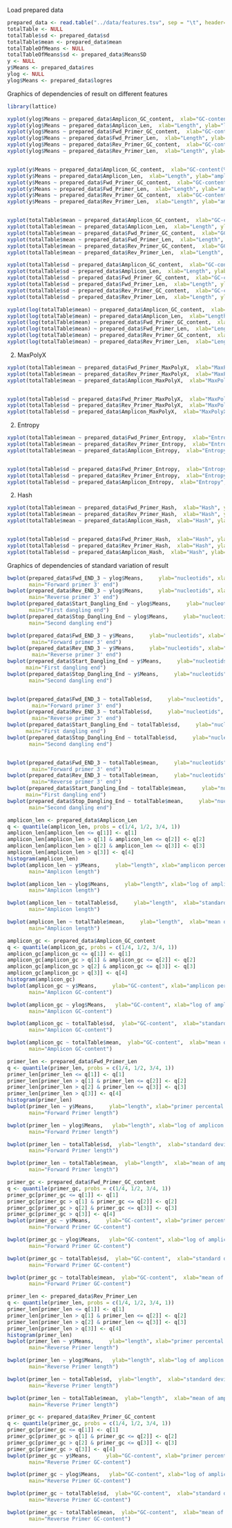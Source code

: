 
Load prepared data
```r
prepared_data <- read.table("../data/features.tsv", sep = "\t", header=TRUE)
totalTable <- NULL
totalTable$sd <- prepared_data$sd
totalTable$mean <- prepared_data$mean
totalTableOfMeans <- NULL
totalTableOfMeans$sd <- prepared_data$MeansSD
y <- NULL
y$Means <- prepared_data$res
ylog <- NULL
ylog$Means <- prepared_data$logres
```

Graphics of dependencies of result on different features
```r
library(lattice)

xyplot(ylog$Means ~ prepared_data$Amplicon_GC_content,  xlab="GC-content(%)", ylab="log of amplicon percental amount", main="Amplicon GC-content")
xyplot(ylog$Means ~ prepared_data$Amplicon_Len,  xlab="Length", ylab="log of amplicon percental amount", main="Amplicon length")
xyplot(ylog$Means ~ prepared_data$Fwd_Primer_GC_content,  xlab="GC-content(%)", ylab="log of amplicon percental amount", main="Forward Primer GC-content")
xyplot(ylog$Means ~ prepared_data$Fwd_Primer_Len,  xlab="Length", ylab="log of amplicon percental amount", main="Forward Primer length")
xyplot(ylog$Means ~ prepared_data$Rev_Primer_GC_content,  xlab="GC-content(%)", ylab="log of amplicon percental amount", main="Reverse Primer GC-content")
xyplot(ylog$Means ~ prepared_data$Rev_Primer_Len,  xlab="Length", ylab="log of amplicon percental amount", main="Reverse Primer length")


xyplot(y$Means ~ prepared_data$Amplicon_GC_content,  xlab="GC-content(%)", ylab="amplicon percental amount", main="Amplicon GC-content")
xyplot(y$Means ~ prepared_data$Amplicon_Len,  xlab="Length", ylab="amplicon percental amount", main="Amplicon length")
xyplot(y$Means ~ prepared_data$Fwd_Primer_GC_content,  xlab="GC-content(%)", ylab="amplicon percental amount", main="Forward Primer GC-content")
xyplot(y$Means ~ prepared_data$Fwd_Primer_Len,  xlab="Length", ylab="amplicon percental amount", main="Forward Primer length")
xyplot(y$Means ~ prepared_data$Rev_Primer_GC_content,  xlab="GC-content(%)", ylab="amplicon percental amount", main="Reverse Primer GC-content")
xyplot(y$Means ~ prepared_data$Rev_Primer_Len,  xlab="Length", ylab="amplicon percental amount", main="Reverse Primer length")


xyplot(totalTable$mean ~ prepared_data$Amplicon_GC_content,  xlab="GC-content(%)", ylab="mean of amplicon percental amount", main="Amplicon GC-content")
xyplot(totalTable$mean ~ prepared_data$Amplicon_Len,  xlab="Length", ylab="mean of amplicon percental amount", main="Amplicon length")
xyplot(totalTable$mean ~ prepared_data$Fwd_Primer_GC_content,  xlab="GC-content(%)", ylab="mean of amplicon percental amount", main="Forward Primer GC-content")
xyplot(totalTable$mean ~ prepared_data$Fwd_Primer_Len,  xlab="Length", ylab="mean of amplicon percental amount", main="Forward Primer length")
xyplot(totalTable$mean ~ prepared_data$Rev_Primer_GC_content,  xlab="GC-content(%)", ylab="mean of  amplicon percental amount", main="Reverse Primer GC-content")
xyplot(totalTable$mean ~ prepared_data$Rev_Primer_Len,  xlab="Length", ylab="mean of amplicon percental amount", main="Reverse Primer length")

xyplot(totalTable$sd ~ prepared_data$Amplicon_GC_content,  xlab="GC-content(%)", ylab="sd of amplicon percental amount", main="Amplicon GC-content")
xyplot(totalTable$sd ~ prepared_data$Amplicon_Len,  xlab="Length", ylab="sd of amplicon percental amount", main="Amplicon length")
xyplot(totalTable$sd ~ prepared_data$Fwd_Primer_GC_content,  xlab="GC-content(%)", ylab="sd of amplicon percental amount", main="Forward Primer GC-content")
xyplot(totalTable$sd ~ prepared_data$Fwd_Primer_Len,  xlab="Length", ylab="sd of amplicon percental amount", main="Forward Primer length")
xyplot(totalTable$sd ~ prepared_data$Rev_Primer_GC_content,  xlab="GC-content(%)", ylab="sd of  amplicon percental amount", main="Reverse Primer GC-content")
xyplot(totalTable$sd ~ prepared_data$Rev_Primer_Len,  xlab="Length", ylab="sd of amplicon percental amount", main="Reverse Primer length")

xyplot(log(totalTable$mean) ~ prepared_data$Amplicon_GC_content,  xlab="GC-content(%)", ylab="mean of amplicon percental amount", main="Amplicon GC-content")
xyplot(log(totalTable$mean) ~ prepared_data$Amplicon_Len,  xlab="Length", ylab="mean of amplicon percental amount", main="Amplicon length")
xyplot(log(totalTable$mean) ~ prepared_data$Fwd_Primer_GC_content,  xlab="GC-content(%)", ylab="mean of amplicon percental amount", main="Forward Primer GC-content")
xyplot(log(totalTable$mean) ~ prepared_data$Fwd_Primer_Len,  xlab="Length", ylab="mean of amplicon percental amount", main="Forward Primer length")
xyplot(log(totalTable$mean) ~ prepared_data$Rev_Primer_GC_content,  xlab="GC-content(%)", ylab="mean of  amplicon percental amount", main="Reverse Primer GC-content")
xyplot(log(totalTable$mean) ~ prepared_data$Rev_Primer_Len,  xlab="Length", ylab="mean of amplicon percental amount", main="Reverse Primer length")
```

(2) MaxPolyX
```r
xyplot(totalTable$mean ~ prepared_data$Fwd_Primer_MaxPolyX,  xlab="MaxPolyX", ylab="mean of amplicon percental amount", main="Forward Primer")
xyplot(totalTable$mean ~ prepared_data$Rev_Primer_MaxPolyX,  xlab="MaxPolyX", ylab="mean of amplicon percental amount", main="Reverse Primer")
xyplot(totalTable$mean ~ prepared_data$Amplicon_MaxPolyX,  xlab="MaxPolyX", ylab="mean of amplicon percental amount", main="Amplicon")


xyplot(totalTable$sd ~ prepared_data$Fwd_Primer_MaxPolyX,  xlab="MaxPolyX", ylab="sd of amplicon percental amount", main="Forward Primer")
xyplot(totalTable$sd ~ prepared_data$Rev_Primer_MaxPolyX,  xlab="MaxPolyX", ylab="sd of amplicon percental amount", main="Reverse Primer")
xyplot(totalTable$sd ~ prepared_data$Amplicon_MaxPolyX,  xlab="MaxPolyX", ylab="sd of amplicon percental amount", main="Amplicon")
```

(2) Entropy
```r
xyplot(totalTable$mean ~ prepared_data$Fwd_Primer_Entropy,  xlab="Entropy", ylab="mean of amplicon percental amount", main="Forward Primer")
xyplot(totalTable$mean ~ prepared_data$Rev_Primer_Entropy,  xlab="Entropy", ylab="mean of amplicon percental amount", main="Reverse Primer")
xyplot(totalTable$mean ~ prepared_data$Amplicon_Entropy,  xlab="Entropy", ylab="mean of amplicon percental amount", main="Amplicon")


xyplot(totalTable$sd ~ prepared_data$Fwd_Primer_Entropy,  xlab="Entropy", ylab="sd of amplicon percental amount", main="Forward Primer")
xyplot(totalTable$sd ~ prepared_data$Rev_Primer_Entropy,  xlab="Entropy", ylab="sd of amplicon percental amount", main="Reverse Primer")
xyplot(totalTable$sd ~ prepared_data$Amplicon_Entropy,  xlab="Entropy", ylab="sd of amplicon percental amount", main="Amplicon")
```

(2) Hash
```r
xyplot(totalTable$mean ~ prepared_data$Fwd_Primer_Hash,  xlab="Hash", ylab="mean of amplicon percental amount", main="Forward Primer")
xyplot(totalTable$mean ~ prepared_data$Rev_Primer_Hash,  xlab="Hash", ylab="mean of amplicon percental amount", main="Reverse Primer")
xyplot(totalTable$mean ~ prepared_data$Amplicon_Hash,  xlab="Hash", ylab="mean of amplicon percental amount", main="Amplicon")


xyplot(totalTable$sd ~ prepared_data$Fwd_Primer_Hash,  xlab="Hash", ylab="sd of amplicon percental amount", main="Forward Primer")
xyplot(totalTable$sd ~ prepared_data$Rev_Primer_Hash,  xlab="Hash", ylab="sd of amplicon percental amount", main="Reverse Primer")
xyplot(totalTable$sd ~ prepared_data$Amplicon_Hash,  xlab="Hash", ylab="sd of amplicon percental amount", main="Amplicon")
```


Graphics of dependencies of standard variation of result 
```r
bwplot(prepared_data$Fwd_END_3 ~ ylog$Means,     ylab="nucleotids", xlab="log of amplicon percental amount", 
       main="Forward primer 3' end")
bwplot(prepared_data$Rev_END_3 ~ ylog$Means,     ylab="nucleotids", xlab="log of amplicon percental amount", 
       main="Reverse primer 3' end")
bwplot(prepared_data$Start_Dangling_End ~ ylog$Means,     ylab="nucleotids", xlab="log of amplicon percental amount", 
       main="First dangling end")
bwplot(prepared_data$Stop_Dangling_End ~ ylog$Means,     ylab="nucleotids", xlab="log of amplicon percental amount", 
       main="Second dangling end")

bwplot(prepared_data$Fwd_END_3 ~ y$Means,     ylab="nucleotids", xlab="amplicon percental amount", 
        main="Forward primer 3' end")
bwplot(prepared_data$Rev_END_3 ~ y$Means,     ylab="nucleotids", xlab="amplicon percental amount", 
        main="Reverse primer 3' end")
bwplot(prepared_data$Start_Dangling_End ~ y$Means,     ylab="nucleotids", xlab="amplicon percental amount", 
      main="First dangling end")
bwplot(prepared_data$Stop_Dangling_End ~ y$Means,     ylab="nucleotids", xlab="amplicon percental amount", 
       main="Second dangling end")


bwplot(prepared_data$Fwd_END_3 ~ totalTable$sd,     ylab="nucleotids", xlab="standard deviation of amplicon percental amount", 
        main="Forward primer 3' end")
bwplot(prepared_data$Rev_END_3 ~ totalTable$sd,     ylab="nucleotids", xlab="standard deviation of amplicon percental amount", 
        main="Reverse primer 3' end")
bwplot(prepared_data$Start_Dangling_End ~ totalTable$sd,     ylab="nucleotids", xlab="standard deviation of amplicon percental amount", 
      main="First dangling end")
bwplot(prepared_data$Stop_Dangling_End ~ totalTable$sd,     ylab="nucleotids", xlab="standard deviation of amplicon percental amount", 
       main="Second dangling end")


bwplot(prepared_data$Fwd_END_3 ~ totalTable$mean,     ylab="nucleotids", xlab="mean of amplicon percental amount", 
        main="Forward primer 3' end")
bwplot(prepared_data$Rev_END_3 ~ totalTable$mean,     ylab="nucleotids", xlab="mean of amplicon percental amount", 
        main="Reverse primer 3' end")
bwplot(prepared_data$Start_Dangling_End ~ totalTable$mean,     ylab="nucleotids", xlab="mean of amplicon percental amount", 
      main="First dangling end")
bwplot(prepared_data$Stop_Dangling_End ~ totalTable$mean,     ylab="nucleotids", xlab="mean of amplicon percental amount", 
       main="Second dangling end")

amplicon_len <- prepared_data$Amplicon_Len
q <- quantile(amplicon_len, probs = c(1/4, 1/2, 3/4, 1))
amplicon_len[amplicon_len <= q[1]] <- q[1]
amplicon_len[amplicon_len > q[1] & amplicon_len <= q[2]] <- q[2]
amplicon_len[amplicon_len > q[2] & amplicon_len <= q[3]] <- q[3]
amplicon_len[amplicon_len > q[3]] <- q[4]
histogram(amplicon_len)
bwplot(amplicon_len ~ y$Means,     ylab="length", xlab="amplicon percental amount", 
       main="Amplicon length")

bwplot(amplicon_len ~ ylog$Means,     ylab="length", xlab="log of amplicon percental amount", 
       main="Amplicon length")

bwplot(amplicon_len ~ totalTable$sd,     ylab="length",  xlab="standard deviation of amplicon percental amount", 
       main="Amplicon length")

bwplot(amplicon_len ~ totalTable$mean,     ylab="length",  xlab="mean of amplicon percental amount", 
       main="Amplicon length")

amplicon_gc <- prepared_data$Amplicon_GC_content
q <- quantile(amplicon_gc, probs = c(1/4, 1/2, 3/4, 1))
amplicon_gc[amplicon_gc <= q[1]] <- q[1]
amplicon_gc[amplicon_gc > q[1] & amplicon_gc <= q[2]] <- q[2]
amplicon_gc[amplicon_gc > q[2] & amplicon_gc <= q[3]] <- q[3]
amplicon_gc[amplicon_gc > q[3]] <- q[4]
histogram(amplicon_gc)
bwplot(amplicon_gc ~ y$Means,     ylab="GC-content", xlab="amplicon percental amount", 
       main="Amplicon GC-content")

bwplot(amplicon_gc ~ ylog$Means,   ylab="GC-content", xlab="log of amplicon percental amount", 
       main="Amplicon GC-content")

bwplot(amplicon_gc ~ totalTable$sd,  ylab="GC-content",  xlab="standard deviation of amplicon percental amount", 
       main="Amplicon GC-content")

bwplot(amplicon_gc ~ totalTable$mean,  ylab="GC-content",  xlab="mean of amplicon percental amount", 
       main="Amplicon GC-content")

primer_len <- prepared_data$Fwd_Primer_Len
q <- quantile(primer_len, probs = c(1/4, 1/2, 3/4, 1))
primer_len[primer_len <= q[1]] <- q[1]
primer_len[primer_len > q[1] & primer_len <= q[2]] <- q[2]
primer_len[primer_len > q[2] & primer_len <= q[3]] <- q[3]
primer_len[primer_len > q[3]] <- q[4]
histogram(primer_len)
bwplot(primer_len ~ y$Means,     ylab="length", xlab="primer percental amount", 
       main="Forward Primer length")

bwplot(primer_len ~ ylog$Means,   ylab="length", xlab="log of amplicon percental amount", 
       main="Forward Primer length")

bwplot(primer_len ~ totalTable$sd,  ylab="length",  xlab="standard deviation of amplicon percental amount", 
       main="Forward Primer length")

bwplot(primer_len ~ totalTable$mean,  ylab="length",  xlab="mean of amplicon percental amount", 
       main="Forward Primer length")

primer_gc <- prepared_data$Fwd_Primer_GC_content
q <- quantile(primer_gc, probs = c(1/4, 1/2, 3/4, 1))
primer_gc[primer_gc <= q[1]] <- q[1]
primer_gc[primer_gc > q[1] & primer_gc <= q[2]] <- q[2]
primer_gc[primer_gc > q[2] & primer_gc <= q[3]] <- q[3]
primer_gc[primer_gc > q[3]] <- q[4]
bwplot(primer_gc ~ y$Means,     ylab="GC-content", xlab="primer percental amount", 
       main="Forward Primer GC-content")

bwplot(primer_gc ~ ylog$Means,   ylab="GC-content", xlab="log of amplicon percental amount", 
       main="Forward Primer GC-content")

bwplot(primer_gc ~ totalTable$sd,  ylab="GC-content",  xlab="standard deviation of amplicon percental amount", 
       main="Forward Primer GC-content")

bwplot(primer_gc ~ totalTable$mean,  ylab="GC-content",  xlab="mean of amplicon percental amount", 
       main="Forward Primer GC-content")

primer_len <- prepared_data$Rev_Primer_Len
q <- quantile(primer_len, probs = c(1/4, 1/2, 3/4, 1))
primer_len[primer_len <= q[1]] <- q[1]
primer_len[primer_len > q[1] & primer_len <= q[2]] <- q[2]
primer_len[primer_len > q[2] & primer_len <= q[3]] <- q[3]
primer_len[primer_len > q[3]] <- q[4]
histogram(primer_len)
bwplot(primer_len ~ y$Means,     ylab="length", xlab="primer percental amount", 
       main="Reverse Primer length")

bwplot(primer_len ~ ylog$Means,   ylab="length", xlab="log of amplicon percental amount", 
       main="Reverse Primer length")

bwplot(primer_len ~ totalTable$sd,  ylab="length",  xlab="standard deviation of amplicon percental amount", 
       main="Reverse Primer length")

bwplot(primer_len ~ totalTable$mean,  ylab="length",  xlab="mean of amplicon percental amount", 
       main="Reverse Primer length")

primer_gc <- prepared_data$Rev_Primer_GC_content
q <- quantile(primer_gc, probs = c(1/4, 1/2, 3/4, 1))
primer_gc[primer_gc <= q[1]] <- q[1]
primer_gc[primer_gc > q[1] & primer_gc <= q[2]] <- q[2]
primer_gc[primer_gc > q[2] & primer_gc <= q[3]] <- q[3]
primer_gc[primer_gc > q[3]] <- q[4]
bwplot(primer_gc ~ y$Means,     ylab="GC-content", xlab="primer percental amount", 
       main="Reverse Primer GC-content")

bwplot(primer_gc ~ ylog$Means,   ylab="GC-content", xlab="log of amplicon percental amount", 
       main="Reverse Primer GC-content")

bwplot(primer_gc ~ totalTable$sd,  ylab="GC-content",  xlab="standard deviation of amplicon percental amount", 
       main="Reverse Primer GC-content")

bwplot(primer_gc ~ totalTable$mean,  ylab="GC-content",  xlab="mean of amplicon percental amount", 
       main="Reverse Primer GC-content")

```

